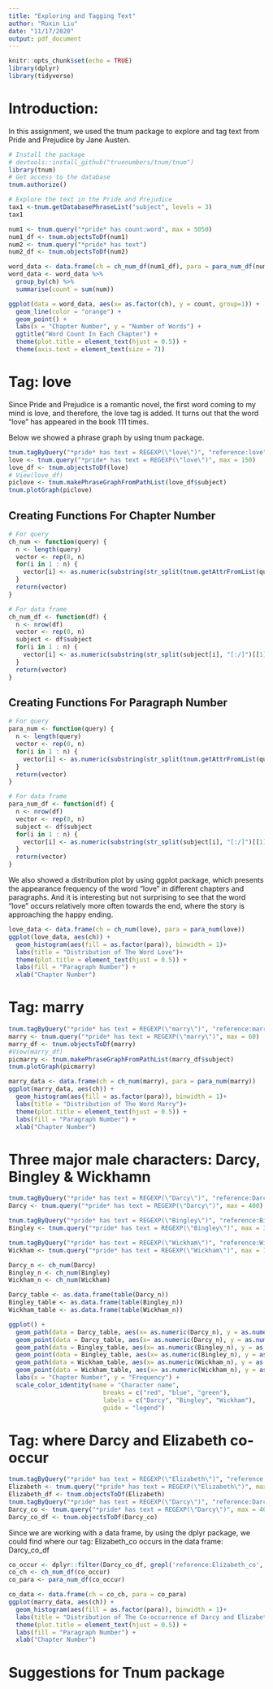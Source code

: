 ```yaml
---
title: "Exploring and Tagging Text"
author: "Ruxin Liu"
date: "11/17/2020"
output: pdf_document
---
```


```r
knitr::opts_chunk$set(echo = TRUE)
library(dplyr)
library(tidyverse)
```

# Introduction:
 
  In this assignment, we used the tnum package to explore and tag text from Pride
  and Prejudice by Jane Austen.
  
  
```r
# Install the package
# devtools::install_github("truenumbers/tnum/tnum")
library(tnum)
# Get access to the database
tnum.authorize()
```

```r
# Explore the text in the Pride and Prejudice
tax1 <-tnum.getDatabasePhraseList("subject", levels = 3)
tax1
```

```r
num1 <- tnum.query("*pride* has count:word", max = 5050)
num1_df <- tnum.objectsToDf(num1)
num2 <- tnum.query("*pride* has text")
num2_df <- tnum.objectsToDf(num2)
```

```r
word_data <- data.frame(ch = ch_num_df(num1_df), para = para_num_df(num1_df), num = num1_df$numeric.value)
word_data <- word_data %>% 
  group_by(ch) %>% 
  summarise(count = sum(num))
```

```r
ggplot(data = word_data, aes(x= as.factor(ch), y = count, group=1)) +
  geom_line(color = "orange") +
  geom_point() +
  labs(x = "Chapter Number", y = "Number of Words") +
  ggtitle("Word Count In Each Chapter") +
  theme(plot.title = element_text(hjust = 0.5)) +
  theme(axis.text = element_text(size = 7)) 
```



# Tag: love

  Since Pride and Prejudice is a romantic novel, the first word coming to my mind is love, and therefore, the love tag is added. It turns out that the word "love" has appeared in the book 111 times. 

  Below we showed a phrase graph by using tnum package.
  
```r
tnum.tagByQuery("*pride* has text = REGEXP(\"love\")", "reference:love")
love <- tnum.query("*pride* has text = REGEXP(\"love\")", max = 150) 
love_df <- tnum.objectsToDf(love)
# View(love_df)
piclove <- tnum.makePhraseGraphFromPathList(love_df$subject)
tnum.plotGraph(piclove)
```

## Creating Functions For Chapter Number


```r
# For query
ch_num <- function(query) {
  n <- length(query)
  vector <- rep(0, n)
  for(i in 1 : n) {
    vector[i] <- as.numeric(substring(str_split(tnum.getAttrFromList(query[i], "subject"), "[:/]")[[1]][4], 9))
  }
  return(vector)
}
```

```r
# For data frame
ch_num_df <- function(df) {
  n <- nrow(df)
  vector <- rep(0, n)
  subject <- df$subject
  for(i in 1 : n) {
    vector[i] <- as.numeric(substring(str_split(subject[i], "[:/]")[[1]][4], 9))
  }
  return(vector)
}
```


## Creating Functions For Paragraph Number

```r
# For query
para_num <- function(query) {
  n <- length(query)
  vector <- rep(0, n)
  for(i in 1 : n) {
    vector[i] <- as.numeric(substring(str_split(tnum.getAttrFromList(query[i], "subject"), "[:/]")[[1]][5], 11))
  }
  return(vector)
}
```

```r
# For data frame
para_num_df <- function(df) {
  n <- nrow(df)
  vector <- rep(0, n)
  subject <- df$subject
  for(i in 1 : n) {
    vector[i] <- as.numeric(substring(str_split(subject[i], "[:/]")[[1]][5], 11))
  }
  return(vector)
}
```

  We also showed a distribution plot by using ggplot package, which presents the appearance frequency of the word "love" in different chapters and paragraphs. And it is interesting but not surprising to see that the word "love" occurs relatively more often towards the end, where the story is approaching the happy ending. 
  
```r
love_data <- data.frame(ch = ch_num(love), para = para_num(love))
ggplot(love_data, aes(ch)) +
  geom_histogram(aes(fill = as.factor(para)), binwidth = 1)+
  labs(title = "Distribution of The Word Love")+
  theme(plot.title = element_text(hjust = 0.5)) +
  labs(fill = "Paragraph Number") +
  xlab("Chapter Number")
```


# Tag: marry

```r
tnum.tagByQuery("*pride* has text = REGEXP(\"marry\")", "reference:marry")
marry <- tnum.query("*pride* has text = REGEXP(\"marry\")", max = 60) 
marry_df <- tnum.objectsToDf(marry)
#View(marry_df)
picmarry <- tnum.makePhraseGraphFromPathList(marry_df$subject)
tnum.plotGraph(picmarry)
```

 
```r
marry_data <- data.frame(ch = ch_num(marry), para = para_num(marry))
ggplot(marry_data, aes(ch)) +
  geom_histogram(aes(fill = as.factor(para)), binwidth = 1)+
  labs(title = "Distribution of The Word Marry")+
  theme(plot.title = element_text(hjust = 0.5)) +
  labs(fill = "Paragraph Number") +
  xlab("Chapter Number")
```


# Three major male characters: Darcy, Bingley & Wickhamn

```r
tnum.tagByQuery("*pride* has text = REGEXP(\"Darcy\")", "reference:Darcy")
Darcy <- tnum.query("*pride* has text = REGEXP(\"Darcy\")", max = 400) 
```

```r
tnum.tagByQuery("*pride* has text = REGEXP(\"Bingley\")", "reference:Bingley")
Bingley <- tnum.query("*pride* has text = REGEXP(\"Bingley\")", max = 310) 
```

```r
tnum.tagByQuery("*pride* has text = REGEXP(\"Wickham\")", "reference:Wickham")
Wickham <- tnum.query("*pride* has text = REGEXP(\"Wickham\")", max = 190) 
```

```r
Darcy_n <- ch_num(Darcy)
Bingley_n <- ch_num(Bingley)
Wickham_n <- ch_num(Wickham)
```

```r
Darcy_table <- as.data.frame(table(Darcy_n))
Bingley_table <- as.data.frame(table(Bingley_n))
Wickham_table <- as.data.frame(table(Wickham_n))
```


```r
ggplot() +
  geom_path(data = Darcy_table, aes(x= as.numeric(Darcy_n), y = as.numeric(Freq), color = "red")) +
  geom_point(data = Darcy_table, aes(x= as.numeric(Darcy_n), y = as.numeric(Freq), color = "red")) +
  geom_path(data = Bingley_table, aes(x= as.numeric(Bingley_n), y = as.numeric(Freq), color = "blue")) +
  geom_point(data = Bingley_table, aes(x= as.numeric(Bingley_n), y = as.numeric(Freq), color = "blue")) +
  geom_path(data = Wickham_table, aes(x= as.numeric(Wickham_n), y = as.numeric(Freq), color = "green")) +
  geom_point(data = Wickham_table, aes(x= as.numeric(Wickham_n), y = as.numeric(Freq), color = "green")) +
  labs(x = "Chapter Number", y = "Frequency") +
  scale_color_identity(name = "Character name",
                          breaks = c("red", "blue", "green"),
                          labels = c("Darcy", "Bingley", "Wickham"),
                          guide = "legend")
```

# Tag: where Darcy and Elizabeth co-occur

```r
tnum.tagByQuery("*pride* has text = REGEXP(\"Elizabeth\")", "reference:Elizabeth_co")
Elizabeth <- tnum.query("*pride* has text = REGEXP(\"Elizabeth\")", max = 610) 
Elizabeth_df <- tnum.objectsToDf(Elizabeth)
tnum.tagByQuery("*pride* has text = REGEXP(\"Darcy\")", "reference:Darcy_co")
Darcy_co <- tnum.query("*pride* has text = REGEXP(\"Darcy\")", max = 400) 
Darcy_co_df <- tnum.objectsToDf(Darcy_co)
```


  Since we are working with a data frame, by using the dplyr package, we could find where our tag: Elizabeth_co occurs in the data frame: Darcy_co_df
  
```r
co_occur <- dplyr::filter(Darcy_co_df, grepl('reference:Elizabeth_co', tags))
co_ch <- ch_num_df(co_occur)
co_para <- para_num_df(co_occur)
```
  
  
```r
co_data <- data.frame(ch = co_ch, para = co_para)
ggplot(marry_data, aes(ch)) +
  geom_histogram(aes(fill = as.factor(para)), binwidth = 1)+
  labs(title = "Distribution of The Co-occurrence of Darcy and Elizabeth")+
  theme(plot.title = element_text(hjust = 0.5)) +
  labs(fill = "Paragraph Number") +
  xlab("Chapter Number")
```

# Suggestions for Tnum package
  
  